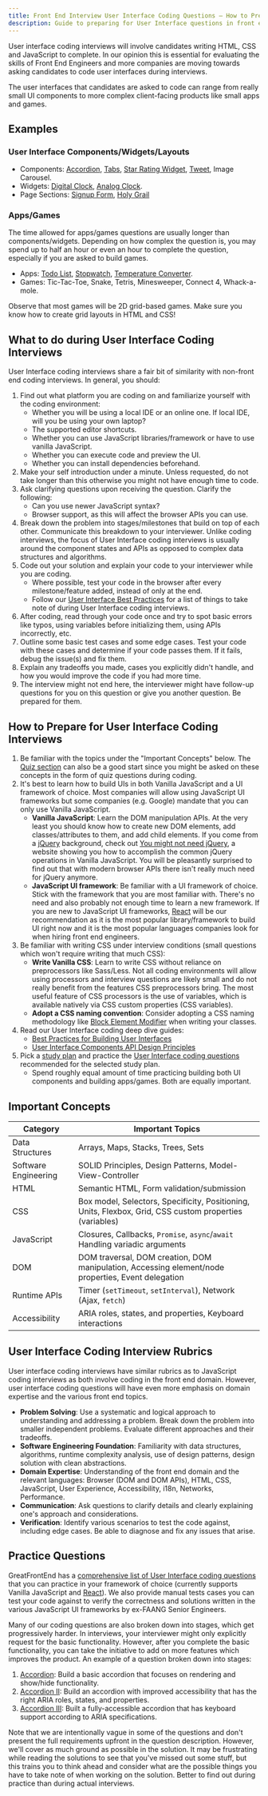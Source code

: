 ```yaml
---
title: Front End Interview User Interface Coding Questions — How to Prepare
description: Guide to preparing for User Interface questions in front end / web developer interviews — Concepts to know, interview rubrics, and important practice questions.
---
```


User interface coding interviews will involve candidates writing HTML, CSS and JavaScript to complete. In our opinion this is essential for evaluating the skills of Front End Engineers and more companies are moving towards asking candidates to code user interfaces during interviews.

The user interfaces that candidates are asked to code can range from really small UI components to more complex client-facing products like small apps and games.

## Examples

### User Interface Components/Widgets/Layouts

- Components: [Accordion](/questions/user-interface/accordion), [Tabs](/questions/user-interface/tabs), [Star Rating Widget](/questions/user-interface/star-rating), [Tweet](/questions/user-interface/tweet), Image Carousel.
- Widgets: [Digital Clock](/questions/user-interface/digital-clock), [Analog Clock](/questions/user-interface/analog-clock).
- Page Sections: [Signup Form](/questions/user-interface/signup-form), [Holy Grail](/questions/user-interface/holy-grail)

### Apps/Games

The time allowed for apps/games questions are usually longer than components/widgets. Depending on how complex the question is, you may spend up to half an hour or even an hour to complete the question, especially if you are asked to build games.

- Apps: [Todo List](/questions/user-interface/todo-list), [Stopwatch](/questions/user-interface/stopwatch), [Temperature Converter](/questions/user-interface/temperature-converter).
- Games: Tic-Tac-Toe, Snake, Tetris, Minesweeper, Connect 4, Whack-a-mole.

Observe that most games will be 2D grid-based games. Make sure you know how to create grid layouts in HTML and CSS!

## What to do during User Interface Coding Interviews

User Interface coding interviews share a fair bit of similarity with non-front end coding interviews. In general, you should:

1. Find out what platform you are coding on and familiarize yourself with the coding environment:
   - Whether you will be using a local IDE or an online one. If local IDE, will you be using your own laptop?
   - The supported editor shortcuts.
   - Whether you can use JavaScript libraries/framework or have to use vanilla JavaScript.
   - Whether you can execute code and preview the UI.
   - Whether you can install dependencies beforehand.
1. Make your self introduction under a minute. Unless requested, do not take longer than this otherwise you might not have enough time to code.
1. Ask clarifying questions upon receiving the question. Clarify the following:
   - Can you use newer JavaScript syntax?
   - Browser support, as this will affect the browser APIs you can use.
1. Break down the problem into stages/milestones that build on top of each other. Communicate this breakdown to your interviewer. Unlike coding interviews, the focus of User Interface coding interviews is usually around the component states and APIs as opposed to complex data structures and algorithms.
1. Code out your solution and explain your code to your interviewer while you are coding.
   - Where possible, test your code in the browser after every milestone/feature added, instead of only at the end.
   - Follow our [User Interface Best Practices](/front-end-interview-guidebook/user-interface-best-practices) for a list of things to take note of during User Interface coding interviews.
1. After coding, read through your code once and try to spot basic errors like typos, using variables before initializing them, using APIs incorrectly, etc.
1. Outline some basic test cases and some edge cases. Test your code with these cases and determine if your code passes them. If it fails, debug the issue(s) and fix them.
1. Explain any tradeoffs you made, cases you explicitly didn't handle, and how you would improve the code if you had more time.
1. The interview might not end here, the interviewer might have follow-up questions for you on this question or give you another question. Be prepared for them.

## How to Prepare for User Interface Coding Interviews

1. Be familiar with the topics under the "Important Concepts" below. The [Quiz section](/front-end-interview-guidebook/quiz) can also be a good start since you might be asked on these concepts in the form of quiz questions during coding.
1. It's best to learn how to build UIs in both Vanilla JavaScript and a UI framework of choice. Most companies will allow using JavaScript UI frameworks but some companies (e.g. Google) mandate that you can only use Vanilla JavaScript.
   - **Vanilla JavaScript**: Learn the DOM manipulation APIs. At the very least you should know how to create new DOM elements, add classes/attributes to them, and add child elements. If you come from a [jQuery](https://jquery.com/) background, check out [You might not need jQuery](https://youmightnotneedjquery.com), a website showing you how to accomplish the common jQuery operations in Vanilla JavaScript. You will be pleasantly surprised to find out that with modern browser APIs there isn't really much need for jQuery anymore.
   - **JavaScript UI framework**: Be familiar with a UI framework of choice. Stick with the framework that you are most familiar with. There's no need and also probably not enough time to learn a new framework. If you are new to JavaScript UI frameworks, [React](https://reactjs.org/) will be our recommendation as it is the most popular library/framework to build UI right now and it is the most popular languages companies look for when hiring front end engineers.
1. Be familiar with writing CSS under interview conditions (small questions which won't require writing that much CSS):
   - **Write Vanilla CSS**: Learn to write CSS without reliance on preprocessors like Sass/Less. Not all coding environments will allow using processors and interview questions are likely small and do not really benefit from the features CSS preprocessors bring. The most useful feature of CSS processors is the use of variables, which is available natively via CSS custom properties (CSS variables).
   - **Adopt a CSS naming convention**: Consider adopting a CSS naming methodology like [Block Element Modifier](https://getbem.com) when writing your classes.
1. Read our User Interface coding deep dive guides:
   - [Best Practices for Building User Interfaces](/front-end-interview-guidebook/user-interface-best-practices)
   - [User Interface Components API Design Principles](/front-end-interview-guidebook/user-interface-components-api-design-principles)
1. Pick a [study plan](/get-started) and practice the [User Interface coding questions](/prepare/coding) recommended for the selected study plan.
   - Spend roughly equal amount of time practicing building both UI components and building apps/games. Both are equally important.

## Important Concepts

| Category | Important Topics |
| --- | --- |
| Data Structures | Arrays, Maps, Stacks, Trees, Sets |
| Software Engineering | SOLID Principles, Design Patterns, Model-View-Controller |
| HTML | Semantic HTML, Form validation/submission |
| CSS | Box model, Selectors, Specificity, Positioning, Units, Flexbox, Grid, CSS custom properties (variables) |
| JavaScript | Closures, Callbacks, `Promise`, `async`/`await` Handling variadic arguments |
| DOM | DOM traversal, DOM creation, DOM manipulation, Accessing element/node properties, Event delegation |
| Runtime APIs | Timer (`setTimeout`, `setInterval`), Network (Ajax, `fetch`) |
| Accessibility | ARIA roles, states, and properties, Keyboard interactions |

## User Interface Coding Interview Rubrics

User interface coding interviews have similar rubrics as to JavaScript coding interviews as both involve coding in the front end domain. However, user interface coding questions will have even more emphasis on domain expertise and the various front end topics.

- **Problem Solving**: Use a systematic and logical approach to understanding and addressing a problem. Break down the problem into smaller independent problems. Evaluate different approaches and their tradeoffs.
- **Software Engineering Foundation**: Familiarity with data structures, algorithms, runtime complexity analysis, use of design patterns, design solution with clean abstractions.
- **Domain Expertise**: Understanding of the front end domain and the relevant languages: Browser (DOM and DOM APIs), HTML, CSS, JavaScript, User Experience, Accessibility, i18n, Networks, Performance.
- **Communication**: Ask questions to clarify details and clearly explaining one's approach and considerations.
- **Verification**: Identify various scenarios to test the code against, including edge cases. Be able to diagnose and fix any issues that arise.

## Practice Questions

GreatFrontEnd has a [comprehensive list of User Interface coding questions](/prepare/coding) that you can practice in your framework of choice (currently supports Vanilla JavaScript and [React](https://reactjs.org/)). We also provide manual tests cases you can test your code against to verify the correctness and solutions written in the various JavaScript UI frameworks by ex-FAANG Senior Engineers.

Many of our coding questions are also broken down into stages, which get progressively harder. In interviews, your interviewer might only explicitly request for the basic functionality. However, after you complete the basic functionality, you can take the initiative to add on more features which improves the product. An example of a question broken down into stages:

1. [Accordion](/questions/user-interface/accordion): Build a basic accordion that focuses on rendering and show/hide functionality.
1. [Accordion II](/questions/user-interface/accordion-ii): Build an accordion with improved accessibility that has the right ARIA roles, states, and properties.
1. [Accordion III](/questions/user-interface/accordion-iii): Built a fully-accessible accordion that has keyboard support according to ARIA specifications.

Note that we are intentionally vague in some of the questions and don't present the full requirements upfront in the question description. However, we'll cover as much ground as possible in the solution. It may be frustrating while reading the solutions to see that you've missed out some stuff, but this trains you to think ahead and consider what are the possible things you have to take note of when working on the solution. Better to find out during practice than during actual interviews.
